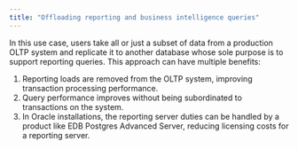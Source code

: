 ```yaml
---
title: "Offloading reporting and business intelligence queries"
---
```


In this use case, users take all or just a subset of data from a production OLTP system and replicate it to another database whose sole purpose is to support reporting queries. This approach can have multiple benefits:

1.  Reporting loads are removed from the OLTP system, improving transaction processing performance.
2.  Query performance improves without being subordinated to transactions on the system.
3.  In Oracle installations, the reporting server duties can be handled by a product like EDB Postgres Advanced Server, reducing licensing costs for a reporting server.
